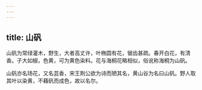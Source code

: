 ```yaml
---
---
---
```

title: 山矾
---



山矾为常绿灌木，野生，大者高丈许，叶椭圆有花，锯齿甚疏。春开白花，有清香。子大如椒，色黄，可为黄色染料。花与海桐花略相似，俗讹称海桐为山矾。

山矾亦名玚花，又名芸香，宋王荆公欲为诗而陋其名，黄山谷为名曰山矾。野人取其叶以染黄，不藉矾而成色，故以名尔。